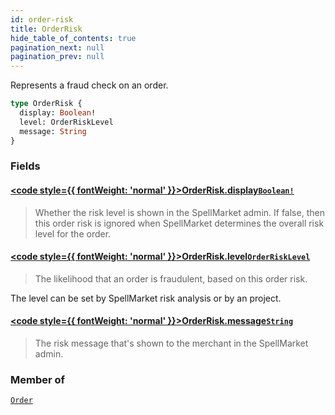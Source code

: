 ```yaml
---
id: order-risk
title: OrderRisk
hide_table_of_contents: true
pagination_next: null
pagination_prev: null
---
```








Represents a fraud check on an order.

```graphql
type OrderRisk {
  display: Boolean!
  level: OrderRiskLevel
  message: String
}
```


### Fields

#### [<code style={{ fontWeight: 'normal' }}>OrderRisk.<b>display</b></code>](#)<Bullet />[`Boolean!`](/scalars/boolean) <Badge class="secondary" text="non-null"/> <Badge class="secondary" text="scalar"/>
> Whether the risk level is shown in the SpellMarket admin. If false, then this order risk is ignored when SpellMarket
determines the overall risk level for the order.
> 

#### [<code style={{ fontWeight: 'normal' }}>OrderRisk.<b>level</b></code>](#)<Bullet />[`OrderRiskLevel`](/enums/order-risk-level) <Badge class="secondary" text="enum"/>
> The likelihood that an order is fraudulent, based on this order risk.

The level can be set by SpellMarket risk analysis or by an project.
> 

#### [<code style={{ fontWeight: 'normal' }}>OrderRisk.<b>message</b></code>](#)<Bullet />[`String`](/scalars/string) <Badge class="secondary" text="scalar"/>
> The risk message that's shown to the merchant in the SpellMarket admin.
> 



### Member of

[`Order`](/objects/order)  <Badge class="secondary" text="object"/>



